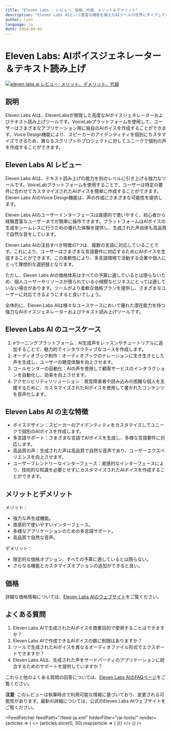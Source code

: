 ```yaml
---
title: "Eleven Labs - レビュー、価格、代替、メリット＆デメリット"
description: "Eleven Labs AIという豊富な機能を備えたAIツールの世界にダイブしてください。その特徴、価格、そしてどのように影響を与えているかを学びましょう。見逃すな！"
author: lynn
language: ja
date: 2024-04-04
---
```


# Eleven Labs: AIボイスジェネレーター＆テキスト読み上げ


<BlogHeader />


[![eleven labs ai レビュー: メリット、デメリット、代替](https://raw.githubusercontent.com/lynn-mikami/Images/main/eleven-labs-ai.png)](https://elevenlabs.io/)



## 説明

Eleven Labs AIは、ElevenLabsが開発した高度なAIボイスジェネレーターおよびテキスト読み上げツールです。VoiceLabプラットフォームを使用して、ユーザーはさまざまなアプリケーション用に独自のAIボイスを作成することができます。Voice Design機能により、スピーカーのアイデンティティを個別にカスタマイズできるため、異なるスクリプトやプロジェクトに対してユニークで個別の声を作成することができます。

## Eleven Labs AI レビュー

Eleven Labs AIは、テキスト読み上げの能力を別のレベルに引き上げる強力なツールです。VoiceLabプラットフォームを使用することで、ユーザーは特定の要件に合わせてカスタマイズされたAIボイスを簡単に作成することができます。Eleven Labs AIのVoice Design機能は、声の作成にさまざまな可能性を提供します。

Eleven Labs AIのユーザーインターフェースは直感的で使いやすく、初心者から経験豊富なユーザーまでが簡単に操作できます。プラットフォームはAIボイスの生成をシームレスに行うための優れた体験を提供し、生成された声自体も高品質で自然な音をしています。

Eleven Labs AIの注目すべき特徴の1つは、複数の言語に対応していることです。これにより、ユーザーはさまざまな言語要件に対応するためにAIボイスを生成することができます。この柔軟性により、多言語環境で活動する企業や個人にとって理想的な選択肢となります。

ただし、Eleven Labs AIの価格体系はすべての予算に適しているとは限らないため、個人ユーザーやリソースが限られている小規模なビジネスにとっては適していない場合があります。ツールがより柔軟な価格プランを提供し、さまざまなユーザーに対応できるようにすると良いでしょう。

全体的に、Eleven Labs AIは様々なユースケースにおいて優れた潜在能力を持つ強力なAIボイスジェネレーターおよびテキスト読み上げツールです。

## Eleven Labs AI のユースケース

1. eラーニングプラットフォーム：AI生成声をレッスンやチュートリアルに追加することで、魅力的でインタラクティブなコースを作成します。
2. オーディオブック制作：オーディオブックのナレーションに生き生きとした声を生成し、ユーザーの聴覚体験を向上させます。
3. コールセンターの自動化：AIの声を使用して顧客サービスのインタラクションを自動化し、効率を向上させます。
4. アクセシビリティソリューション：視覚障害者や読み込みの困難な個人を支援するために、カスタマイズされたAIボイスを使用して書かれたコンテンツを音声化します。

## Eleven Labs AI の主な特徴

- ボイスデザイン：スピーカーのアイデンティティをカスタマイズしてユニークで個別のAIボイスを作成します。
- 多言語サポート：さまざまな言語でAIボイスを生成し、多様な言語要件に対応します。
- 高品質の声：生成された声は高品質で自然な音声であり、ユーザーエクスペリエンスを向上させます。
- ユーザーフレンドリーなインターフェース：直感的なインターフェースにより、技術的な知識を必要とせずにカスタマイズされたAIボイスを作成することができます。

## メリットとデメリット

メリット：
- 強力な声生成機能。
- 直感的で使いやすいインターフェース。
- 多様なアプリケーションのための多言語サポート。
- 高品質で自然な音声。

デメリット：
- 限定的な価格オプション、すべての予算に適しているとは限らない。
- さらなる機能とカスタマイズオプションの追加ができると良い。

## 価格

詳細な価格情報については、[Eleven Labs AIのウェブサイト](https://elevenlabs.io/)をご覧ください。

## よくある質問

1. Eleven Labs AIで生成されたAIボイスを商業目的で使用することはできますか？
2. Eleven Labs AIで作成できるAIボイスの数に制限はありますか？
3. ツールで生成されたAIボイスを異なるオーディオファイル形式でエクスポートできますか？
4. Eleven Labs AIは、生成された声をサードパーティのアプリケーションに統合するためのサポートを提供していますか？

これらと他のよくある質問の回答については、[Eleven Labs AIのFAQページ](https://elevenlabs.io/faq)をご覧ください。

**注意**: このレビューは執筆時点で利用可能な情報に基づいており、変更される可能性があります。最新の詳細については、公式のEleven Labs AIウェブサイトをご覧ください。


<AdComponent />


<FeedFetcher feedPath="/feed-ja.xml" folderFilter="/ai-tools/" render={articles => (
    <>
        <Cards>
            {articles.slice(0, 30).map(article => (
                <Card key={article.link} title={article.title} href={article.link} />
            ))}
        </Cards>
    </>
)} />
